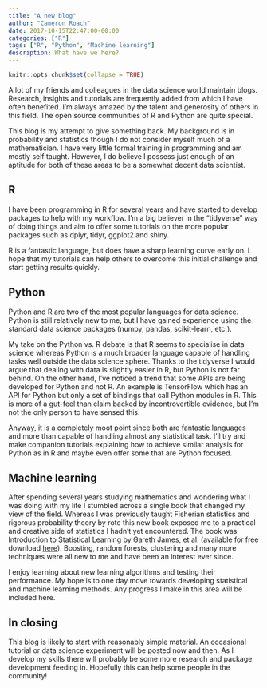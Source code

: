 ```yaml
---
title: "A new blog"
author: "Cameron Roach"
date: 2017-10-15T22:47:00-00:00
categories: ["R"]
tags: ["R", "Python", "Machine learning"]
description: What have we here?
---
```


```r
knitr::opts_chunk$set(collapse = TRUE)
```

A lot of my friends and colleagues in the data science world maintain blogs. Research, insights and tutorials are frequently added from which I have often benefited. I'm always amazed by the talent and generosity of others in this field. The open source communities of R and Python are quite special.

This blog is my attempt to give something back. My background is in probability and statistics though I do not consider myself much of a mathematician. I have very little formal training in programming and am mostly self taught. However, I do believe I possess just enough of an aptitude for both of these areas to be a somewhat decent data scientist.

## R

I have been programming in R for several years and have started to develop packages to help with my workflow. I'm a big believer in the "tidyverse" way of doing things and aim to offer some tutorials on the more popular packages such as dplyr, tidyr, ggplot2 and shiny.

R is a fantastic language, but does have a sharp learning curve early on. I hope that my tutorials can help others to overcome this initial challenge and start getting results quickly.

## Python

Python and R are two of the most popular languages for data science. Python is still relatively new to me, but I have gained experience using the standard data science packages (numpy, pandas, scikit-learn, etc.).

My take on the Python vs. R debate is that R seems to specialise in data science whereas Python is a much broader language capable of handling tasks well outside the data science sphere. Thanks to the tidyverse I would argue that dealing with data is slightly easier in R, but Python is not far behind. On the other hand, I've noticed a trend that some APIs are being developed for Python and not R. An example is TensorFlow which has an API for Python but only a set of bindings that call Python modules in R. This is more of a gut-feel than claim backed by incontrovertible evidence, but I'm not the only person to have sensed this.

Anyway, it is a completely moot point since both are fantastic languages and more than capable of handling almost any statistical task. I'll try and make companion tutorials explaining how to achieve similar analysis for Python as in R and maybe even offer some that are Python focused.

## Machine learning

After spending several years studying mathematics and wondering what I was doing with my life I stumbled across a single book that changed my view of the field. Whereas I was previously taught Fisherian statistics and rigorous probability theory by rote this new book exposed me to a practical and creative side of statistics I hadn't yet encountered. The book was Introduction to Statistical Learning by Gareth James, et al. (available for free download [here](http://www-bcf.usc.edu/~gareth/ISL/)). Boosting, random forests, clustering and many more techniques were all new to me and have been an interest ever since.

I enjoy learning about new learning algorithms and testing their performance. My hope is to one day move towards developing statistical and machine learning methods. Any progress I make in this area will be included here.

## In closing

This blog is likely to start with reasonably simple material. An occasional tutorial or data science experiment will be posted now and then. As I develop my skills there will probably be some more research and package development feeding in. Hopefully this can help some people in the community!